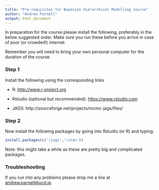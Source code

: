 ```yaml
---
title: "Pre-requisites for Bayesian Hierarchical Modelling course"
author: "Andrew Parnell"
output: html_document
---
```


In preparation for the course please install the following, preferably in the below suggested order. Make sure you run these before you arrive in case of poor (or crowded!) internet.

Remember you will need to bring your own personal computer for the duration of the course.

### Step 1

Install the following using the corresponding links

-	R: [http://www.r-project.org](http://www.r-project.org)

-	Rstudio (optional but recommended): [https://www.rstudio.com](https://www.rstudio.com)

-	JAGS: http://sourceforge.net/projects/mcmc-jags/files/

### Step 2

Now install the following packages by going into Rstudio (or R) and typing:
```r
install.packages(c('rjags','rstan'))
```

Note: this might take a while as these are pretty big and complicated packages.

### Troubleshooting

If you run into any problems please drop me a line at <andrew.parnell@ucd.ie>.

